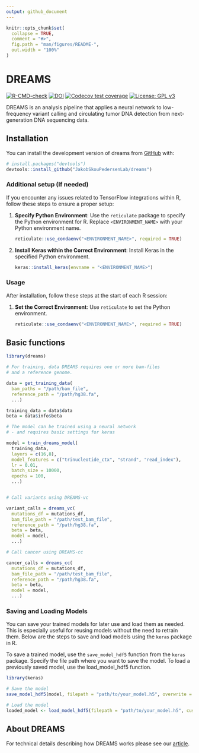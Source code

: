 ```yaml
---
output: github_document
---
```


<!-- README.md is generated from README.Rmd. Please edit that file -->

```r
knitr::opts_chunk$set(
  collapse = TRUE,
  comment = "#>",
  fig.path = "man/figures/README-",
  out.width = "100%"
)
```

# DREAMS

<!-- badges: start -->
[![R-CMD-check](https://github.com/JakobSkouPedersenLab/dreams/workflows/R-CMD-check/badge.svg)](https://github.com/JakobSkouPedersenLab/dreams/actions)
[![DOI](https://zenodo.org/badge/455089263.svg)](https://zenodo.org/badge/latestdoi/455089263)
[![Codecov test coverage](https://codecov.io/gh/JakobSkouPedersenLab/dreams/branch/main/graph/badge.svg)](https://app.codecov.io/gh/JakobSkouPedersenLab/dreams?branch=main)
[![License: GPL v3](https://img.shields.io/badge/License-GPLv3-blue.svg)](https://www.gnu.org/licenses/gpl-3.0)

<!-- badges: end -->

DREAMS is an analysis pipeline that applies a neural network to low-frequency variant calling and circulating tumor DNA detection from next-generation DNA sequencing data.

## Installation

You can install the development version of dreams from [GitHub](https://github.com/JakobSkouPedersenLab/dreams) with:

``` r
# install.packages("devtools")
devtools::install_github("JakobSkouPedersenLab/dreams")

```
### Additional setup (If needed)
If you encounter any issues related to TensorFlow integrations within R, follow these steps to ensure a proper setup:

1. **Specify Python Environment**:
   Use the `reticulate` package to specify the Python environment for R. Replace `<ENVIRONMENT_NAME>` with your Python environment name.
   ```r
   reticulate::use_condaenv("<ENVIRONMENT_NAME>", required = TRUE)
   ```

2. **Install Keras within the Correct Environment**:
   Install Keras in the specified Python environment.
   ```r
   keras::install_keras(envname = "<ENVIRONMENT_NAME>")
   ```

### Usage

After installation, follow these steps at the start of each R session:

1. **Set the Correct Environment**:
   Use `reticulate` to set the Python environment.
   ```r
   reticulate::use_condaenv("<ENVIRONMENT_NAME>", required = TRUE)
   ```


## Basic functions

```r
library(dreams)

# For training, data DREAMS requires one or more bam-files
# and a reference genome.

data = get_training_data(
  bam_paths = "/path/bam_file",
  reference_path = "/path/hg38.fa",
  ...)

training_data = data$data
beta = data$info$beta

# The model can be trained using a neural network
# - and requires basic settings for keras

model = train_dreams_model(
  training_data,
  layers = c(16,8),
  model_features = c("trinucleotide_ctx", "strand", "read_index"),
  lr = 0.01,
  batch_size = 10000,
  epochs = 100,
  ...)


# Call variants using DREAMS-vc

variant_calls = dreams_vc(
  mutations_df = mutations_df,
  bam_file_path = "/path/test_bam_file",
  reference_path = "/path/hg38.fa",
  beta = beta,
  model = model,
  ...)

# Call cancer using DREAMS-cc

cancer_calls = dreams_cc(
  mutations_df = mutations_df,
  bam_file_path = "/path/test_bam_file",
  reference_path = "/path/hg38.fa",
  beta = beta,
  model = model,
  ...)

```

### Saving and Loading Models
You can save your trained models for later use and load them as needed. This is especially useful for reusing models without the need to retrain them. Below are the steps to save and load models using the `keras` package in R.

To save a trained model, use the `save_model_hdf5` function from the `keras` package. Specify the file path where you want to save the model. To load a previously saved model, use the load_model_hdf5 function. 
```r
library(keras)

# Save the model
save_model_hdf5(model, filepath = "path/to/your_model.h5", overwrite = TRUE, include_optimizer = TRUE)

# Load the model
loaded_model <- load_model_hdf5(filepath = "path/to/your_model.h5", custom_objects = NULL, compile = TRUE)
```


## About DREAMS
For technical details describing how DREAMS works please see our [article](https://genomebiology.biomedcentral.com/articles/10.1186/s13059-023-02920-1).

